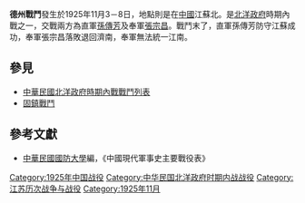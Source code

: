 {{Infobox Military Conflict|
campaign=|
image=|
caption=|
conflict=德州戰鬥|
date=1925年11月3－8日|
place=[[中國|中國]]江蘇北部|
result=編制為奉軍的魯軍失敗，部隊退往山東濟南|
combatant1=直軍|
combatant2=奉軍| 
commander1=[[孫傳芳|孫傳芳]]|
commander2=[[張宗昌|張宗昌]]、[[盧香亭|盧香亭]] |
strength1=|
strength2=|
casualties1=|
casualties2=|
}}
'''德州戰鬥'''發生於1925年11月3－8日，地點則是在[[中國|中國]]江蘇北。是[[北洋政府|北洋政府]]時期內戰之一，交戰兩方為直軍[[孫傳芳|孫傳芳]]及奉軍[[張宗昌|張宗昌]]。戰鬥末了，直軍孫傳芳防守江蘇成功，奉軍張宗昌落敗退回濟南，奉軍無法統一江南。
==參見==
*[[中華民國北洋政府時期內戰戰鬥列表|中華民國北洋政府時期內戰戰鬥列表]]
*[[固鎮戰鬥|固鎮戰鬥]]
==參考文獻==
*[[中華民國|中華民國]][[國防大學_(臺灣)|國防大學]]編，《中國現代軍事史主要戰役表》

[[Category:1925年中国战役|Category:1925年中国战役]]
[[Category:中华民国北洋政府时期内战战役|Category:中华民国北洋政府时期内战战役]]
[[Category:江苏历次战争与战役|Category:江苏历次战争与战役]]
[[Category:1925年11月|Category:1925年11月]]